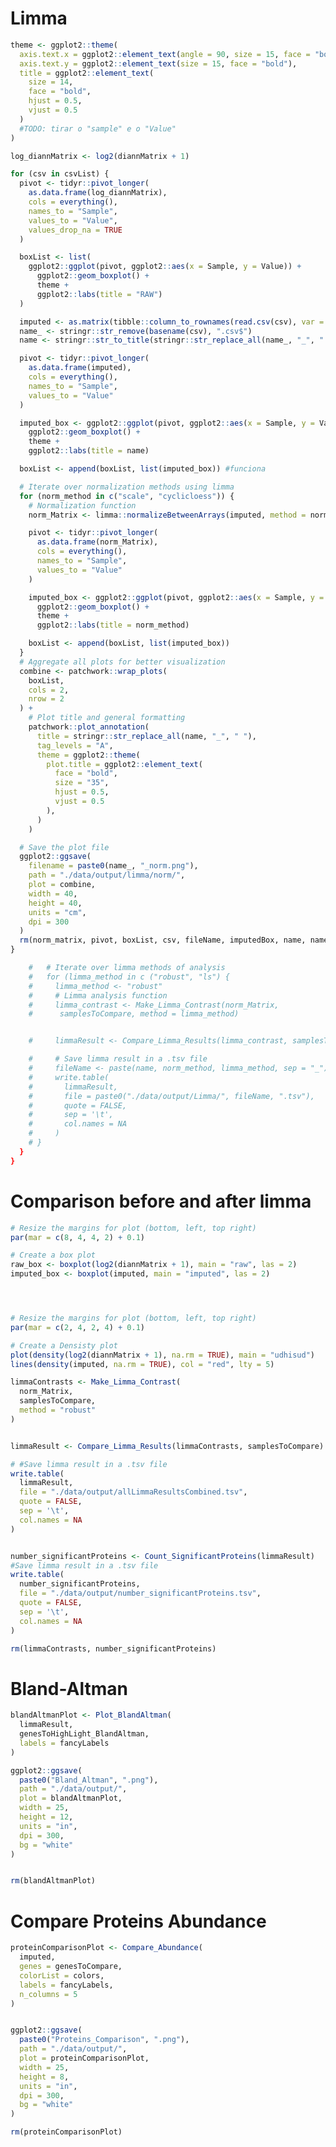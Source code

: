 # Limma
```r
theme <- ggplot2::theme(
  axis.text.x = ggplot2::element_text(angle = 90, size = 15, face = "bold"),
  axis.text.y = ggplot2::element_text(size = 15, face = "bold"),
  title = ggplot2::element_text(
    size = 14,
    face = "bold",
    hjust = 0.5,
    vjust = 0.5
  )
  #TODO: tirar o "sample" e o "Value"
)

log_diannMatrix <- log2(diannMatrix + 1)

for (csv in csvList) {
  pivot <- tidyr::pivot_longer(
    as.data.frame(log_diannMatrix),
    cols = everything(),
    names_to = "Sample",
    values_to = "Value",
    values_drop_na = TRUE
  )

  boxList <- list(
    ggplot2::ggplot(pivot, ggplot2::aes(x = Sample, y = Value)) +
      ggplot2::geom_boxplot() +
      theme +
      ggplot2::labs(title = "RAW")
  )

  imputed <- as.matrix(tibble::column_to_rownames(read.csv(csv), var = "X"))
  name_ <- stringr::str_remove(basename(csv), ".csv$")
  name <- stringr::str_to_title(stringr::str_replace_all(name_, "_", " "))

  pivot <- tidyr::pivot_longer(
    as.data.frame(imputed),
    cols = everything(),
    names_to = "Sample",
    values_to = "Value"
  )

  imputed_box <- ggplot2::ggplot(pivot, ggplot2::aes(x = Sample, y = Value)) +
    ggplot2::geom_boxplot() +
    theme +
    ggplot2::labs(title = name)

  boxList <- append(boxList, list(imputed_box)) #funciona

  # Iterate over normalization methods using limma
  for (norm_method in c("scale", "cyclicloess")) {
    # Normalization function
    norm_Matrix <- limma::normalizeBetweenArrays(imputed, method = norm_method)

    pivot <- tidyr::pivot_longer(
      as.data.frame(norm_Matrix),
      cols = everything(),
      names_to = "Sample",
      values_to = "Value"
    )

    imputed_box <- ggplot2::ggplot(pivot, ggplot2::aes(x = Sample, y = Value)) +
      ggplot2::geom_boxplot() +
      theme +
      ggplot2::labs(title = norm_method)

    boxList <- append(boxList, list(imputed_box))
  }
  # Aggregate all plots for better visualization
  combine <- patchwork::wrap_plots(
    boxList,
    cols = 2,
    nrow = 2
  ) +
    # Plot title and general formatting
    patchwork::plot_annotation(
      title = stringr::str_replace_all(name, "_", " "),
      tag_levels = "A",
      theme = ggplot2::theme(
        plot.title = ggplot2::element_text(
          face = "bold",
          size = "35",
          hjust = 0.5,
          vjust = 0.5
        ),
      )
    )

  # Save the plot file
  ggplot2::ggsave(
    filename = paste0(name_, "_norm.png"),
    path = "./data/output/limma/norm/",
    plot = combine,
    width = 40,
    height = 40,
    units = "cm",
    dpi = 300
  )
  rm(norm_matrix, pivot, boxList, csv, fileName, imputedBox, name, name_, norm_method)
}


```    


```r
    #   # Iterate over limma methods of analysis
    #   for (limma_method in c ("robust", "ls") {
    #     limma_method <- "robust"
    #     # Limma analysis function
    #     limma_contrast <- Make_Limma_Contrast(norm_Matrix,
    #      samplesToCompare, method = limma_method)


    #     limmaResult <- Compare_Limma_Results(limma_contrast, samplesToCompare)

    #     # Save limma result in a .tsv file
    #     fileName <- paste(name, norm_method, limma_method, sep = "_")
    #     write.table(
    #       limmaResult,
    #       file = paste0("./data/output/Limma/", fileName, ".tsv"),
    #       quote = FALSE,
    #       sep = '\t',
    #       col.names = NA
    #     )
    # }
  }
}

```

# Comparison before and after limma
```r
# Resize the margins for plot (bottom, left, top right)
par(mar = c(8, 4, 4, 2) + 0.1)

# Create a box plot
raw_box <- boxplot(log2(diannMatrix + 1), main = "raw", las = 2)
imputed_box <- boxplot(imputed, main = "imputed", las = 2)




# Resize the margins for plot (bottom, left, top right)
par(mar = c(2, 4, 2, 4) + 0.1)

# Create a Densisty plot
plot(density(log2(diannMatrix + 1), na.rm = TRUE), main = "udhisud")
lines(density(imputed, na.rm = TRUE), col = "red", lty = 5)

```

```r



limmaContrasts <- Make_Limma_Contrast(
  norm_Matrix,
  samplesToCompare,
  method = "robust"
)


limmaResult <- Compare_Limma_Results(limmaContrasts, samplesToCompare)

# #Save limma result in a .tsv file
write.table(
  limmaResult,
  file = "./data/output/allLimmaResultsCombined.tsv",
  quote = FALSE,
  sep = '\t',
  col.names = NA
)


number_significantProteins <- Count_SignificantProteins(limmaResult)
#Save limma result in a .tsv file
write.table(
  number_significantProteins,
  file = "./data/output/number_significantProteins.tsv",
  quote = FALSE,
  sep = '\t',
  col.names = NA
)

rm(limmaContrasts, number_significantProteins)
```



# Bland-Altman
```r
blandAltmanPlot <- Plot_BlandAltman(
  limmaResult,
  genesToHighLight_BlandAltman,
  labels = fancyLabels
)

ggplot2::ggsave(
  paste0("Bland_Altman", ".png"),
  path = "./data/output/",
  plot = blandAltmanPlot,
  width = 25,
  height = 12,
  units = "in",
  dpi = 300,
  bg = "white"
)


rm(blandAltmanPlot)
```


# Compare Proteins Abundance
```r
proteinComparisonPlot <- Compare_Abundance(
  imputed,
  genes = genesToCompare,
  colorList = colors,
  labels = fancyLabels,
  n_columns = 5
)


ggplot2::ggsave(
  paste0("Proteins_Comparison", ".png"),
  path = "./data/output/",
  plot = proteinComparisonPlot,
  width = 25,
  height = 8,
  units = "in",
  dpi = 300,
  bg = "white"
)

rm(proteinComparisonPlot)
```

